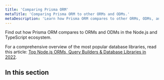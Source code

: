 ```yaml
---
title: 'Comparing Prisma ORM'
metaTitle: 'Comparing Prisma ORM to other ORMs and ODMs.'
metaDescription: 'Learn how Prisma ORM compares to other ORMs, ODMs, and database libraries, like TypeORM, Sequelize and Mongoose.'
---
```


<TopBlock>

Find out how Prisma ORM compares to ORMs and ODMs in the Node.js and TypeScript ecosystem.

For a comprehensive overview of the most popular database libraries, read this article: [Top Node.js ORMs, Query Builders & Database Libraries in 2022](https://www.prisma.io/dataguide/database-tools/top-nodejs-orms-query-builders-and-database-libraries).

</TopBlock>

## In this section

<Subsections />
